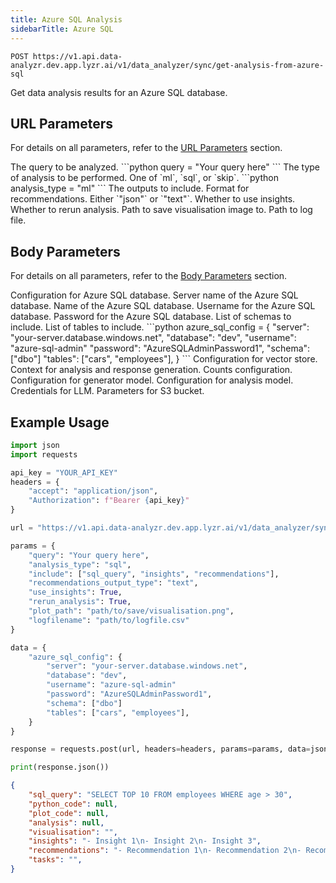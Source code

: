 ```yaml
---
title: Azure SQL Analysis
sidebarTitle: Azure SQL
---
```


```http
POST https://v1.api.data-analyzr.dev.app.lyzr.ai/v1/data_analyzer/sync/get-analysis-from-azure-sql
```

Get data analysis results for an Azure SQL database.

## URL Parameters

For details on all parameters, refer to the [URL Parameters](/enterprise/data-analyzr/configuration-objects#url-parameters) section.

<ParamField path='query' type='string' required>
    The query to be analyzed.
    ```python
    query = "Your query here"
    ```
</ParamField>

<ParamField path='analysis_type' type='string' required>
    The type of analysis to be performed. One of `ml`, `sql`, or `skip`.
    ```python
    analysis_type = "ml"
    ```
</ParamField>

<ParamField path='include' type='list of strings'>
    The outputs to include.
</ParamField>

<ParamField path='recommendations_output_type' type='string'>
    Format for recommendations. Either `"json"` or `"text"`.
</ParamField>

<ParamField path='use_insights' type='boolean'>
    Whether to use insights.
</ParamField>

<ParamField path='rerun_analysis' type='boolean'>
    Whether to rerun analysis.
</ParamField>

<ParamField path='plot_path' type='string'>
    Path to save visualisation image to.
</ParamField>

<ParamField path='logfilename' type='string'>
    Path to log file.
</ParamField>

## Body Parameters

For details on all parameters, refer to the [Body Parameters](/enterprise/data-analyzr/configuration-objects#body-parameters) section.

<ParamField path='azure_sql_config' type='dictionary' required>
    Configuration for Azure SQL database.
    <Expandable title="properties">
        <ParamField path="server" type="string" required>
            Server name of the Azure SQL database.
        </ParamField>
        <ParamField path="database" type="string" required>
            Name of the Azure SQL database.
        </ParamField>
        <ParamField path="username" type="string" required>
            Username for the Azure SQL database.
        </ParamField>
        <ParamField path="password" type="string" required>
            Password for the Azure SQL database.
        </ParamField>
        <ParamField path="schema" type="list of strings">
            List of schemas to include.
        </ParamField>
        <ParamField path="tables" type="list of strings">
            List of tables to include.
        </ParamField>
    </Expandable>
    ```python
    azure_sql_config = {
        "server": "your-server.database.windows.net",
        "database": "dev",
        "username": "azure-sql-admin"
        "password": "AzureSQLAdminPassword1",
        "schema": ["dbo"]
        "tables": ["cars", "employees"],
    }
    ```
</ParamField>

<ParamField path='vector_store_config' type='dictionary'>
    Configuration for vector store.
</ParamField>

<ParamField path="context" type="dictionary">
    Context for analysis and response generation.
</ParamField>

<ParamField path="counts" type="dictionary">
    Counts configuration.
</ParamField>

<ParamField path="generator_model" type="dictionary">
    Configuration for generator model.
</ParamField>

<ParamField path="analysis_model" type="dictionary">
    Configuration for analysis model.
</ParamField>

<ParamField path="llm_access_credentials" type="dictionary">
    Credentials for LLM.
</ParamField>

<ParamField path="s3_bucket_params" type="dictionary">
    Parameters for S3 bucket.
</ParamField>

## Example Usage

```python
import json
import requests

api_key = "YOUR_API_KEY"
headers = {
    "accept": "application/json",
    "Authorization": f"Bearer {api_key}"
}

url = "https://v1.api.data-analyzr.dev.app.lyzr.ai/v1/data_analyzer/sync/get-analysis-from-azure-sql"

params = {
    "query": "Your query here",
    "analysis_type": "sql",
    "include": ["sql_query", "insights", "recommendations"],
    "recommendations_output_type": "text",
    "use_insights": True,
    "rerun_analysis": True,
    "plot_path": "path/to/save/visualisation.png",
    "logfilename": "path/to/logfile.csv"
}

data = {
    "azure_sql_config": {
        "server": "your-server.database.windows.net",
        "database": "dev",
        "username": "azure-sql-admin"
        "password": "AzureSQLAdminPassword1",
        "schema": ["dbo"]
        "tables": ["cars", "employees"],
    }
}

response = requests.post(url, headers=headers, params=params, data=json.dumps(data))

print(response.json())
```
```json
{
    "sql_query": "SELECT TOP 10 FROM employees WHERE age > 30",
    "python_code": null,
    "plot_code": null,
    "analysis": null,
    "visualisation": "",
    "insights": "- Insight 1\n- Insight 2\n- Insight 3",
    "recommendations": "- Recommendation 1\n- Recommendation 2\n- Recommendation 3",
    "tasks": "",
}
```
